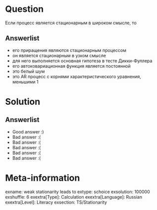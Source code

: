 Question
========
Если процесс является стационарным в широком смысле, то



Answerlist
----------
* его приращения являются стационарным процессом
* он является стационарным в узком смысле
* для него выполняется основная гипотеза в тесте Дикки-Фуллера
* его автоковариационная функция является постоянной
* это белый шум
* это AR процесс с корнями характеристического уравнения, меньшими 1

Solution
========

Answerlist
----------
*  Good answer :)
*  Bad answer :(
*  Bad answer :(
*  Bad answer :(
*  Bad answer :(
*  Bad answer :(

Meta-information
================
exname: weak stationarity leads to
extype: schoice
exsolution: 100000
exshuffle: 6
exextra[Type]: Calculation
exextra[Language]: Russian
exextra[Level]: Literacy
exsection: TS/Stationarity
